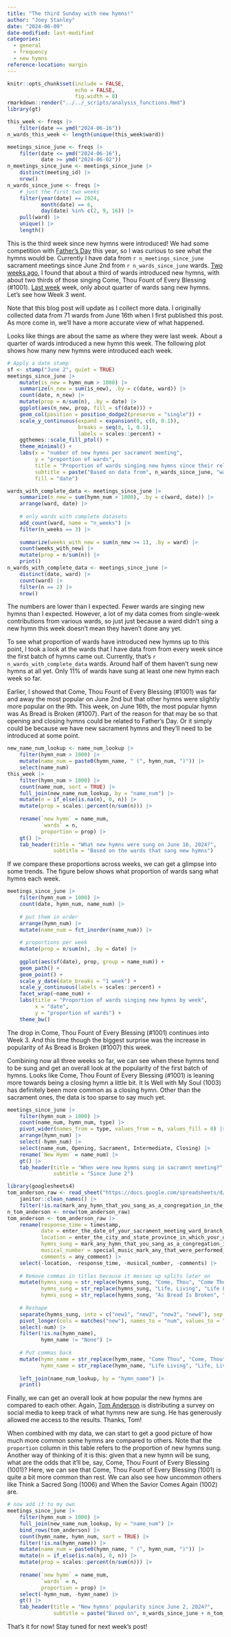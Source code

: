 ```yaml
---
title: "The third Sunday with new hymns!"
author: "Joey Stanley"
date: "2024-06-09"
date-modified: last-modified
categories: 
  - general
  - frequency
  - new hymns
reference-location: margin
---
```


```r
knitr::opts_chunk$set(include = FALSE,
                      echo = FALSE,
                      fig.width = 8)
rmarkdown::render("../../_scripts/analysis_functions.Rmd")
library(gt)
```

 

```r
this_week <- freqs |> 
    filter(date == ymd("2024-06-16"))
n_wards_this_week <- length(unique(this_week$ward))
```

```r
meetings_since_june <- freqs |> 
    filter(date <= ymd("2024-06-16"),
           date >= ymd("2024-06-02"))
n_meetings_since_june <- meetings_since_june |> 
    distinct(meeting_id) |> 
    nrow()
n_wards_since_june <- freqs |> 
    # just the first two weeks
    filter(year(date) == 2024,
           month(date) == 6,
           day(date) %in% c(2, 9, 16)) |> 
    pull(ward) |> 
    unique() |> 
    length()
```

This is the third week since new hymns were introduced! We had some competition with [Father's Day](/posts/fathers_day) this year, so I was curious to see what the hymns would be. Currently I have data from `r n_meetings_since_june` sacrament meetings since June 2nd from `r n_wards_since_june` wards. [Two weeks ago](/posts/new_hymns_week1), I found that about a third of wards introduced new hymns, with about two thirds of those singing <hymn>Come, Thou Fount of Every Blessing (#1001)</hymn>. [Last week](/posts/new_hymns_week2) week, only about quarter of wards sang new hymns. Let's see how Week 3 went.

::: callout-note
Note that this blog post will update as I collect more data. I originally collected data from 71 wards from June 16th when I first published this post. As more come in, we'll have a more accurate view of what happened. 
:::

Looks like things are about the same as where they were last week. About a quarter of wards introduced a new hymn this week. The following plot shows how many new hymns were introduced each week.

```r
# Apply a date stamp
sf <- stamp("June 2", quiet = TRUE)
meetings_since_june |> 
    mutate(is_new = hymn_num > 1000) |> 
    summarize(n_new = sum(is_new), .by = c(date, ward)) |>
    count(date, n_new) |> 
    mutate(prop = n/sum(n), .by = date) |>
    ggplot(aes(n_new, prop, fill = sf(date))) + 
    geom_col(position = position_dodge2(preserve = "single")) + 
    scale_y_continuous(expand = expansion(0, c(0, 0.1)),
                       breaks = seq(0, 1, 0.1),
                       labels = scales::percent) + 
    ggthemes::scale_fill_ptol() + 
    theme_minimal() + 
    labs(x = "number of new hymns per sacrament meeting",
         y = "proportion of wards",
         title = "Proportion of wards singing new hymns since their release",
         subtitle = paste("Based on data from", n_wards_since_june, "wards"),
         fill = "date")
```

```r
wards_with_complete_data <- meetings_since_june |> 
    summarize(n_new = sum(hymn_num > 1000), .by = c(ward, date)) |> 
    arrange(ward, date) |> 
    
    # only wards with complete datasets
    add_count(ward, name = "n_weeks") |> 
    filter(n_weeks == 3) |> 
    
    summarize(weeks_with_new = sum(n_new >= 1), .by = ward) |> 
    count(weeks_with_new) |> 
    mutate(prop = n/sum(n)) |> 
    print()
n_wards_with_complete_data <- meetings_since_june |> 
    distinct(date, ward) |> 
    count(ward) |> 
    filter(n == 2) |> 
    nrow()
```

The numbers are lower than I expected. Fewer wards are singing new hymns than I expected. However, a lot of my data comes from single-week contributions from various wards, so just just because a ward didn't sing a new hymn this week doesn't mean they haven't done any yet. 

To see what proportion of wards have introduced new hymns up to this point, I took a look at the wards that I have data from from every week since the first batch of hymns came out. Currently, that's `r n_wards_with_complete_data` wards. Around half of them haven't sung new hymns at all yet. Only 11% of wards have sung at least one new hymn each week so far.

Earlier, I showed that <hymn>Come, Thou Fount of Every Blessing (#1001)</hymn> was far and away the most popular on June 2nd but that other hymns were slightly more popular on the 9th. This week, on June 16th, the most popular hymn was <hymn>As Bread is Broken (#1007)</hymn>. Part of the reason for that may be so that opening and closing hymns could be related to Father's Day. Or it simply could be because we have new sacrament hymns and they'll need to be introduced at some point. 

```r
new_name_num_lookup <- name_num_lookup |> 
    filter(hymn_num > 1000) |> 
    mutate(name_num = paste0(hymn_name, " (", hymn_num, ")")) |> 
    select(name_num)
this_week |> 
    filter(hymn_num > 1000) |> 
    count(name_num, sort = TRUE) |> 
    full_join(new_name_num_lookup, by = "name_num") |>
    mutate(n = if_else(is.na(n), 0, n)) |> 
    mutate(prop = scales::percent(n/sum(n))) |>
    
    rename(`new hymn` = name_num,
           `wards` = n,
           proportion = prop) |> 
    gt() |> 
    tab_header(title = "What new hymns were sung on June 16, 2024?",
               subtitle = "Based on the wards that sang new hymns")
```

If we compare these proportions across weeks, we can get a glimpse into some trends. The figure below shows what proportion of wards sang what hymns each week.

```r
meetings_since_june |> 
    filter(hymn_num > 1000) |> 
    count(date, hymn_num, name_num) |> 
    
    # put them in order
    arrange(hymn_num) |> 
    mutate(name_num = fct_inorder(name_num)) |> 
    
    # proportions per week
    mutate(prop = n/sum(n), .by = date) |> 
    
    ggplot(aes(sf(date), prop, group = name_num)) + 
    geom_path() + 
    geom_point() + 
    scale_y_date(date_breaks = "1 week") + 
    scale_y_continuous(labels = scales::percent) + 
    facet_wrap(~name_num) + 
    labs(title = "Proportion of wards singing new hymns by week",
         x = "date",
         y = "proportion of wards") + 
    theme_bw()

```

The drop in <hymn>Come, Thou Fount of Every Blessing (#1001)</hymn> continues into Week 3. And this time though the biggest surprise was the increase in popularity of <hymn>As Bread is Broken (#1007)</hymn> this week. 

Combining now all three weeks so far, we can see when these hymns tend to be sung and get an overall look at the popularity of the first batch of hymns. Looks like <hymn>Come, Thou Fount of Every Blessing (#1001)</hymn> is leaning more towards being a closing hymn a little bit. <hymn>It Is Well with My Soul (1003)</hymn> has definitely been more common as a closing hymn. Other than the sacrament ones, the data is too sparse to say much yet. 

```r
meetings_since_june |> 
    filter(hymn_num > 1000) |> 
    count(name_num, hymn_num, type) |> 
    pivot_wider(names_from = type, values_from = n, values_fill = 0) |> 
    arrange(hymn_num) |> 
    select(-hymn_num) |> 
    select(name_num, Opening, Sacrament, Intermediate, Closing) |> 
    rename(`New Hymn` = name_num) |> 
    gt() |> 
    tab_header(title = "When were new hymns sung in sacramnt meeting?",
               subtitle = "Since June 2")
```


```r
library(googlesheets4)
tom_anderson_raw <- read_sheet("https://docs.google.com/spreadsheets/d/13MQxbIsxvmbsd5ZXkBTxPZ_MY_1WT78t94i6_qMLSpg/edit?gid=119625559#gid=119625559") |> 
    janitor::clean_names() |> 
    filter(!is.na(mark_any_hymn_that_you_sang_as_a_congregation_in_the_meeting_on_the_date_listed_above))
n_tom_anderson <- nrow(tom_anderson_raw)
tom_anderson <- tom_anderson_raw |> 
    rename(response_time = timestamp,
           date = enter_the_date_of_your_sacrament_meeting_ward_branch_conference_stake_conference_or_other_meeting,
           location = enter_the_city_and_state_province_in_which_your_unit_meets_or_city_and_country, 
           hymns_sung = mark_any_hymn_that_you_sang_as_a_congregation_in_the_meeting_on_the_date_listed_above,
           musical_number = special_music_mark_any_that_were_performed_as_a_special_musical_number_vocal_or_instrumental,
           comments = any_comment) |> 
    select(-location, -response_time, -musical_number, -comments) |> 
    
    # Remove commas in titles because it messes up splits later on
    mutate(hymns_sung = str_replace(hymns_sung, "Come, Thou", "Come Thou"),
           hymns_sung = str_replace(hymns_sung, "Life, Living", "Life Living"),
           hymns_sung = str_replace(hymns_sung, "As Bread Is Broken", "As Bread is Broken")) |> 
    
    # Reshape
    separate(hymns_sung, into = c("new1", "new2", "new3", "new4"), sep = ", ", fill = "right") |> 
    pivot_longer(cols = matches("new"), names_to = "num", values_to = "hymn_name") |> 
    select(-num) |> 
    filter(!is.na(hymn_name),
           hymn_name != "None") |> 
    
    # Put commas back
    mutate(hymn_name = str_replace(hymn_name, "Come Thou", "Come, Thou"),
           hymn_name = str_replace(hymn_name, "Life Living", "Life, Living")) |> 
    
    left_join(name_num_lookup, by = "hymn_name") |> 
    print()
```

Finally, we can get an overall look at how popular the new hymns are compared to each other. Again, [Tom Anderson](https://docs.google.com/forms/d/e/1FAIpQLSeU1a0RH6RwfM3KmkdopDXtxXqPgmDfOVZKhs8PO2EcjOukhQ/viewform) is distributing a survey on social media to keep track of what hymns new are sung. He has generously allowed me access to the results. Thanks, Tom! 

When combined with my data, we can start to get a good picture of how much more common some hymns are compared to others. Note that the `proportion` column in this table refers to the proportion of new hymns sung. Another way of thinking of it is this: given that a new hymn will be sung, what are the odds that it'll be, say, <hymn>Come, Thou Fount of Every Blessing (1001)</hymn>? Here, we can see that <hymn>Come, Thou Fount of Every Blessing (1001)</hymn> is quite a bit more common than rest. We can also see how uncommon others like <hymn>Think a Sacred Song (1006)</hymn> and <hymn>When the Savior Comes Again (1002)</hymn> are. 


```r
# now add it to my own
meetings_since_june |> 
    filter(hymn_num > 1000) |> 
    full_join(new_name_num_lookup, by = "name_num") |>
    bind_rows(tom_anderson) |> 
    count(hymn_name, hymn_num, sort = TRUE) |> 
    filter(!is.na(hymn_name)) |> 
    mutate(name_num = paste0(hymn_name, " (", hymn_num, ")")) |> 
    mutate(n = if_else(is.na(n), 0, n)) |> 
    mutate(prop = scales::percent(n/sum(n))) |>
    
    rename(`new hymn` = name_num,
           `wards` = n,
           proportion = prop) |> 
    select(-hymn_num, -hymn_name) |> 
    gt() |> 
    tab_header(title = "New hymns' popularity since June 2, 2024?",
               subtitle = paste("Based on", n_wards_since_june + n_tom_anderson, "sacrament meetings that had new hymns"))
```



That's it for now! Stay tuned for next week's post!